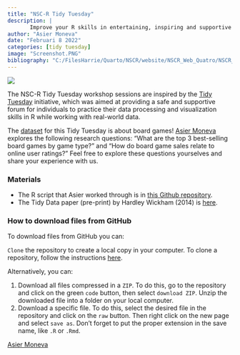 ```yaml
---
title: "NSC-R Tidy Tuesday"
description: |
       Improve your R skills in entertaining, inspiring and supportive sessions moderated by your own colleagues.
author: "Asier Moneva"
date: "Februari 8 2022"
categories: [tidy tuesday]
image: "Screenshot.PNG"
bibliography: "C:/FilesHarrie/Quarto/NSCR/website/NSCR_Web_Quatro/NSCR_Blog_Quarto/references/references.bib"
---
```


![](Screenshot.PNG)

The NSC-R Tidy Tuesday workshop sessions are inspired by the [Tidy Tuesday](https://www.tidytuesday.com/) initiative, which was aimed at providing a safe and supportive forum for individuals to practice their data processing and visualization skills in R while working with real-world data.

The [dataset](https://github.com/rfordatascience/tidytuesday/tree/master/data/2022/2022-01-25) for this Tidy Tuesday is about board games! [Asier Moneva](https://twitter.com/crimoneva) explores the following research questions: "What are the top 3 best-selling board games by game type?" and "How do board game sales relate to online user ratings?" Feel free to explore these questions yourselves and share your experience with us.

### Materials

-   The R script that Asier worked through is in [this Github repository](https://github.com/amoneva/tidy_tuesday/blob/main/week4_board_games.R).
-   The Tidy Data paper (pre-print) by Hardley Wickham (2014) is [here](https://vita.had.co.nz/papers/tidy-data.pdf).

### How to download files from GitHub

To download files from GitHub you can:

`Clone` the repository to create a local copy in your computer. To clone a repository, follow the instructions [here](https://docs.github.com/en/repositories/creating-and-managing-repositories/cloning-a-repository).

Alternatively, you can:

1.  Download all files compressed in a `ZIP`. To do this, go to the repository and click on the green `code` button, then select `download ZIP`. Unzip the downloaded file into a folder on your local computer.
2.  Download a specific file. To do this, select the desired file in the repository and click on the `raw` button. Then right click on the new page and select `save as`. Don't forget to put the proper extension in the save name, like `.R` or `.Rmd`.

[Asier Moneva](https://nscr.nl/en/medewerker/asier-moneva/)
